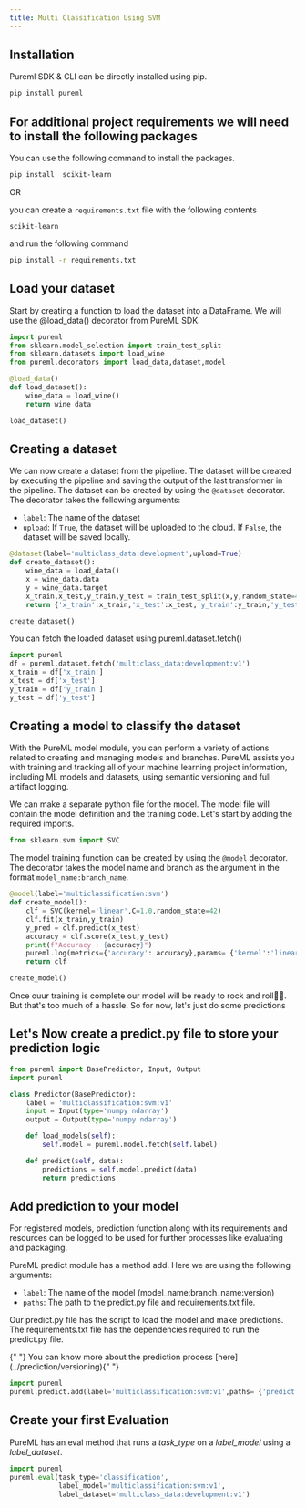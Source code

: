 ```yaml
---
title: Multi Classification Using SVM
---
```


## Installation

Pureml SDK & CLI can be directly installed using pip.

```bash
pip install pureml
```

## For additional project requirements we will need to install the following packages

You can use the following command to install the packages.

```bash
pip install  scikit-learn 
```

OR

you can create a `requirements.txt` file with the following contents

```properties
scikit-learn 
```

and run the following command

```bash
pip install -r requirements.txt
```

## Load your dataset

Start by creating a function to load the dataset into a DataFrame. We will use the @load_data() decorator from PureML SDK.

```python
import pureml
from sklearn.model_selection import train_test_split
from sklearn.datasets import load_wine
from pureml.decorators import load_data,dataset,model

@load_data()
def load_dataset():
    wine_data = load_wine()
    return wine_data

load_dataset()
```

## Creating a dataset

We can now create a dataset from the pipeline. The dataset will be created by executing the pipeline and saving the output of the last transformer in the pipeline. The dataset can be created by using the `@dataset` decorator. The decorator takes the following arguments:

- `label`: The name of the dataset
- `upload`: If `True`, the dataset will be uploaded to the cloud. If `False`, the dataset will be saved locally.

```python
@dataset(label='multiclass_data:development',upload=True)
def create_dataset():
    wine_data = load_data()
    x = wine_data.data
    y = wine_data.target
    x_train,x_test,y_train,y_test = train_test_split(x,y,random_state=42)
    return {'x_train':x_train,'x_test':x_test,'y_train':y_train,'y_test':y_test}

create_dataset()
```
You can fetch the loaded dataset using pureml.dataset.fetch()

```python
import pureml
df = pureml.dataset.fetch('multiclass_data:development:v1')
x_train = df['x_train']
x_test = df['x_test']
y_train = df['y_train']
y_test = df['y_test']
```

## Creating a model to classify the dataset

With the PureML model module, you can perform a variety of actions related to creating and managing models and branches.
PureML assists you with training and tracking all of your machine learning project information, including ML models and datasets, using semantic versioning and full artifact logging.

We can make a separate python file for the model. The model file will contain the model definition and the training code.
Let's start by adding the required imports.

```python
from sklearn.svm import SVC
```

The model training function can be created by using the `@model` decorator. The decorator takes the model name and branch as the argument in the format `model_name:branch_name`.


```python
@model(label='multiclassification:svm')
def create_model():
    clf = SVC(kernel='linear',C=1.0,random_state=42)
    clf.fit(x_train,y_train)
    y_pred = clf.predict(x_test)
    accuracy = clf.score(x_test,y_test)
    print(f"Accuracy : {accuracy}")
    pureml.log(metrics={'accuracy': accuracy},params= {'kernel':'linear'})
    return clf

create_model()
```

Once ouur training is complete our model will be ready to rock and roll🎸✨. But that's too much of a hassle. So for now, let's just do some predictions

## Let's Now create a predict.py file to store your prediction logic

```python
from pureml import BasePredictor, Input, Output
import pureml

class Predictor(BasePredictor):
    label = 'multiclassification:svm:v1'
    input = Input(type='numpy ndarray')
    output = Output(type='numpy ndarray')

    def load_models(self):
        self.model = pureml.model.fetch(self.label)

    def predict(self, data):
        predictions = self.model.predict(data)
        return predictions
```

## Add prediction to your model

For registered models, prediction function along with its requirements and resources can be logged to be used for further processes like evaluating and packaging.

PureML predict module has a method add. Here we are using the following arguments:

- `label`: The name of the model (model_name:branch_name:version)
- `paths`: The path to the predict.py file and requirements.txt file.

Our predict.py file has the script to load the model and make predictions. The requirements.txt file has the dependencies required to run the predict.py file.

<Note>
	{" "}
	You can know more about the prediction process [here](../prediction/versioning){" "}
</Note>

```python
import pureml
pureml.predict.add(label='multiclassification:svm:v1',paths= {'predict':'predict.py'})
```

## Create your first Evaluation

PureML has an eval method that runs a _task_type_ on a _label_model_ using a _label_dataset_.

```python
import pureml
pureml.eval(task_type='classification',
            label_model='multiclassification:svm:v1',
            label_dataset='multiclass_data:development:v1')
```

